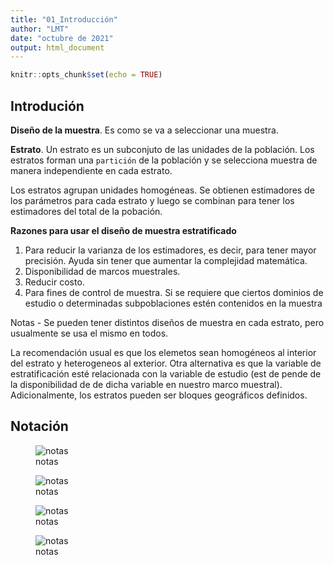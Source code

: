 ```yaml
---
title: "01_Introducción"
author: "LMT"
date: "octubre de 2021"
output: html_document
---
```


```r
knitr::opts_chunk$set(echo = TRUE)
```

## Introdución

**Diseño de la muestra**. Es como se va a seleccionar una muestra.

**Estrato**. Un estrato es un subconjuto de las unidades de la población. Los estratos forman una `partición` de la población y se selecciona muestra de manera independiente en cada estrato.

Los estratos agrupan unidades homogéneas. Se obtienen estimadores de los parámetros para cada estrato y luego se combinan para tener los estimadores del total de la pobación.

**Razones para usar el diseño de muestra estratificado**

1. Para reducir la varianza de los estimadores, es decir, para tener mayor precisión. Ayuda sin tener que aumentar la complejidad matemática.
2. Disponibilidad de marcos muestrales. 
3. Reducir costo.
4. Para fines de control de muestra. Si se requiere que ciertos dominios de estudio o determinadas subpoblaciones estén contenidos en la muestra 

Notas
- Se pueden tener distintos diseños de muestra en cada estrato, pero usualmente se usa el mismo en todos.


La recomendación usual es que los elemetos sean homogéneos al interior del estrato y heterogeneos al exterior. Otra alternativa es que la variable de estratificación esté relacionada con la variable de estudio (est de pende de la disponibilidad de de dicha variable en nuestro marco muestral). Adicionalmente, los estratos pueden ser bloques geográficos definidos.


## Notación

![notas](/home/leonardo/Documentos/Acatlan/Repositorios/muestreo_2021/imágenes/me_001.png)

![notas](/home/leonardo/Documentos/Acatlan/Repositorios/muestreo_2021/imágenes/me_002.png)

![notas](/home/leonardo/Documentos/Acatlan/Repositorios/muestreo_2021/imágenes/me_003.png)

![notas](/home/leonardo/Documentos/Acatlan/Repositorios/muestreo_2021/imágenes/me_004.png)
